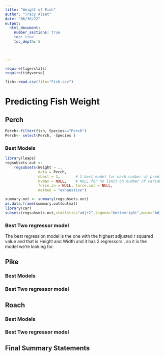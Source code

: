 ```yaml
---
title: "Weight of Fish"
author: "Tracy Alset"
date: "06/30/22"  
output: 
  html_document:
    number_sections: true
    toc: true
    toc_depth: 5

 
    
---
```



```r
require(tigerstats)
require(tidyverse)
```

```r
fish<-read.csv(file="Fish.csv")

```


# Predicting Fish Weight


## Perch
```r
Perch<-filter(fish, Species=="Perch")
Perch<- select(Perch, -Species )
```

### Best Models

```r
library(leaps)
regsubsets.out <-
    regsubsets(Weight ~ .,
               data = Perch,
               nbest = 1,       # 1 best model for each number of predictors
               nvmax = NULL,    # NULL for no limit on number of variables
               force.in = NULL, force.out = NULL,
               method = "exhaustive")

summary.out <- summary(regsubsets.out)
as.data.frame(summary.out$outmat)
library(car)
subsets(regsubsets.out,statistic="adjr2",legend="bottomright",main="Adjusted R^2")
```
### Best Two regressor model

 The best regression model is the one with the highest adjusted r squared value and that is Height and Width and it has 2 regressors , so it is the model we're looking for.

## Pike

### Best Models

### Best Two regressor model

## Roach

### Best Models

### Best Two regressor model

## Final Summary Statements